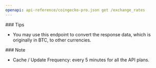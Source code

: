 ```yaml
---
openapi: api-reference/coingecko-pro.json get /exchange_rates
---
```


<Tip>
  ### Tips

  - You may use this endpoint to convert the response data, which is originally in BTC, to other currencies.
</Tip>

<Note>
  ### Note

  - Cache / Update Frequency: every 5 minutes for all the API plans.
</Note>